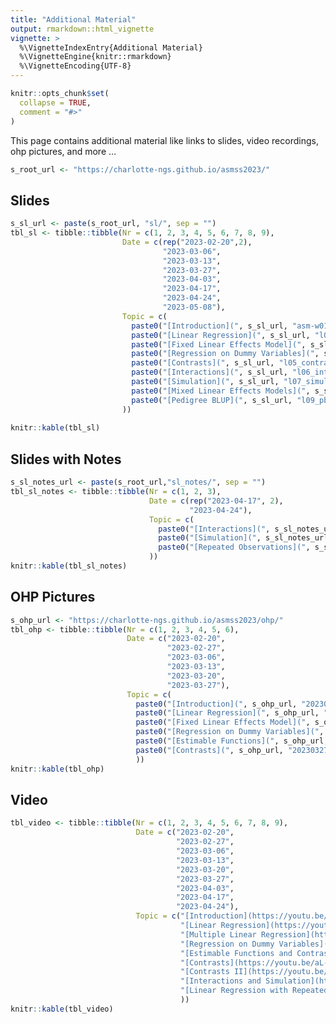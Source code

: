 ```yaml
---
title: "Additional Material"
output: rmarkdown::html_vignette
vignette: >
  %\VignetteIndexEntry{Additional Material}
  %\VignetteEngine{knitr::rmarkdown}
  %\VignetteEncoding{UTF-8}
---
```


```r
knitr::opts_chunk$set(
  collapse = TRUE,
  comment = "#>"
)
```

This page contains additional material like links to slides, video recordings, ohp pictures, and more ...

```r
s_root_url <- "https://charlotte-ngs.github.io/asmss2023/"
```


## Slides

```r
s_sl_url <- paste(s_root_url, "sl/", sep = "")
tbl_sl <- tibble::tibble(Nr = c(1, 2, 3, 4, 5, 6, 7, 8, 9),
                         Date = c(rep("2023-02-20",2),
                                  "2023-03-06",
                                  "2023-03-13",
                                  "2023-03-27",
                                  "2023-04-03",
                                  "2023-04-17",
                                  "2023-04-24",
                                  "2023-05-08"),
                         Topic = c(
                           paste0("[Introduction](", s_sl_url, "asm-w01-v01-intro.pdf)", collapse = ""),
                           paste0("[Linear Regression](", s_sl_url, "l02_regr.pdf)", collapse = ""),
                           paste0("[Fixed Linear Effects Model](", s_sl_url, "l03_flem.pdf)", collapse = ""),
                           paste0("[Regression on Dummy Variables](", s_sl_url, "l04_regdvar.pdf)", collapse = ""),
                           paste0("[Contrasts](", s_sl_url, "l05_contrasts.pdf)", collapse = ""),
                           paste0("[Interactions](", s_sl_url, "l06_interactions.pdf)", collapse = ""),
                           paste0("[Simulation](", s_sl_url, "l07_simulation.pdf)", collapse = ""),
                           paste0("[Mixed Linear Effects Models](", s_sl_url, "l08_mlem.pdf)", collapse = ""),
                           paste0("[Pedigree BLUP](", s_sl_url, "l09_pblup.pdf)", collapse = "")
                         ))
                                  
knitr::kable(tbl_sl)
```


## Slides with Notes

```r
s_sl_notes_url <- paste(s_root_url,"sl_notes/", sep = "")
tbl_sl_notes <- tibble::tibble(Nr = c(1, 2, 3),
                               Date = c(rep("2023-04-17", 2),
                                        "2023-04-24"),
                               Topic = c(
                                 paste0("[Interactions](", s_sl_notes_url, "l06_interactions_with_notes.pdf)", collapse = ""),
                                 paste0("[Simulation](", s_sl_notes_url, "l07_simulation_with_notes.pdf)", collapse = ""),
                                 paste0("[Repeated Observations](", s_sl_notes_url, "l08_mlem_with_notes.pdf)", collapse = "")
                               ))
knitr::kable(tbl_sl_notes)
```



## OHP Pictures

```r
s_ohp_url <- "https://charlotte-ngs.github.io/asmss2023/ohp/"
tbl_ohp <- tibble::tibble(Nr = c(1, 2, 3, 4, 5, 6),
                          Date = c("2023-02-20",
                                   "2023-02-27",
                                   "2023-03-06",
                                   "2023-03-13",
                                   "2023-03-20",
                                   "2023-03-27"),
                          Topic = c(
                            paste0("[Introduction](", s_ohp_url, "20230220_ohp_l01.pdf)", collapse = ""),
                            paste0("[Linear Regression](", s_ohp_url, "20230227_ohp_l02.pdf)", collapse = ""),
                            paste0("[Fixed Linear Effects Model](", s_ohp_url, "20230306_ohp_l03.pdf)", collapse = ""),
                            paste0("[Regression on Dummy Variables](", s_ohp_url, "20230313_ohp_l04.pdf)", collapse = ""),
                            paste0("[Estimable Functions](", s_ohp_url, "20230320_ohp_l05.pdf)", collapse = ""),
                            paste0("[Contrasts](", s_ohp_url, "20230327_ohp_l06.pdf)", collapse = "")
                            ))
knitr::kable(tbl_ohp)
```


## Video

```r
tbl_video <- tibble::tibble(Nr = c(1, 2, 3, 4, 5, 6, 7, 8, 9),
                            Date = c("2023-02-20",
                                     "2023-02-27",
                                     "2023-03-06",
                                     "2023-03-13",
                                     "2023-03-20",
                                     "2023-03-27",
                                     "2023-04-03",
                                     "2023-04-17",
                                     "2023-04-24"),
                            Topic = c("[Introduction](https://youtu.be/_1NiimKYyNQ)",
                                      "[Linear Regression](https://youtu.be/fnEsBNTM0Mk)",
                                      "[Multiple Linear Regression](https://youtu.be/A8n8o_Clw1s)",
                                      "[Regression on Dummy Variables](https://youtu.be/3PAOjpUwH4I)",
                                      "[Estimable Functions and Contrasts](https://youtu.be/8E4-q9DMNWQ)",
                                      "[Contrasts](https://youtu.be/aL-C0h2ZUZY)",
                                      "[Contrasts II](https://youtu.be/Iqt3mJ06JNs)",
                                      "[Interactions and Simulation](https://youtu.be/7J69ZZhZjXc)",
                                      "[Linear Regression with Repeated Observations](https://youtu.be/4F7UAN7k8JE)"
                                      ))
knitr::kable(tbl_video)
```

